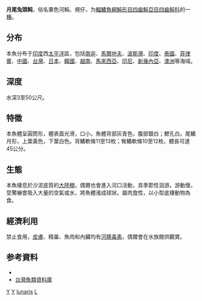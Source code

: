 {{Speciesbox
| genus = Lagocephalus
| species = lunaris
| status = NE
| status_system = IUCN3.1
| authority = Bloch & Schneider, 1801
| synonyms = *''Sphoeroides lunaris''<br /><small>Bloch & Schneider, 1801</small>
*''Sphoerodon lunaris''<br /><small>Bloch & Schneider, 1801</small>
*''Spheroides lunaris''<br /><small>Bloch & Schneider, 1801</small>
*''Tetrodon lunaris''<br /><small>Bloch & Schneider, 1801</small>
}}

'''月尾兔頭鲀'''，俗名粟色河魨、規仔，为[[輻鰭魚綱|輻鰭魚綱]][[魨形目|魨形目]][[四齒魨亞目|四齒魨亞目]][[四齒鲀科|四齒鲀科]]的一[[種|種]]。

==分布==
本魚分布于[[印度|印度]]西[[太平洋|太平洋]]區，包括[[南非|南非]]、[[馬爾地夫|馬爾地夫]]、[[波斯灣|波斯灣]]、[[印度|印度]]、[[泰國|泰國]]、[[菲律賓|菲律賓]]、[[中國|中國]]、[[台灣|台灣]]、[[日本|日本]]、[[韓國|韓國]]、[[越南|越南]]、[[馬來西亞|馬來西亞]]、[[印尼|印尼]]、[[新幾內亞|新幾內亞]]、[[澳洲|澳洲]]等海域。

==深度==
水深3至50公尺。

==特徵==
本魚體呈圓筒形，體表面光滑，口小。魚體背部灰青色，腹部銀白；鰓孔白。尾鰭月形，上葉黃色，下葉白色。背鰭軟條11至13枚；臀鰭軟條10至12枚，體長可達45公分。

==生態==
本魚棲息於沙泥底質的[[大陸棚|大陸棚]]，偶爾也會進入河口活動，具季節性洄游。游動慢，受驚嚇會吸入大量的空氣或水，將魚體漲成球狀。屬肉食性，以小型底棲動物為食。

==經濟利用==
禁止食用，[[皮膚|皮膚]]、精巢、魚肉和內臟均有[[河豚毒素|河豚毒素]]，偶爾會在水族館供觀賞。

== 参考資料 ==
*{{FishBase_species|genus=Lagocephalus|species=lunaris|year=2011|month=12}}
*[http://fishdb.sinica.edu.tw/ 台灣魚類資料庫] {{Wayback|url=http://fishdb.sinica.edu.tw/ |date=20160304193340 }}

{{Taxonbar}}

[[Category:觀賞魚|Y]]
[[Category:有毒魚類|Y]]
[[Category:兔頭鲀属|lunaris]]
[[Category:1801年描述的魚類|L]]